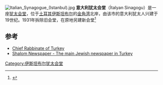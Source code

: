 [[File:Italian_Synagogue_(Istanbul).jpg|thumb]]
'''意大利犹太会堂'''（İtalyan Sinagogu）是一座[[犹太会堂|犹太会堂]]，位于[[土耳其|土耳其]][[伊斯坦布尔|伊斯坦布尔]]的[[金角湾|金角湾]]北岸，由该市的意大利犹太人兴建于19世纪。1931年拆除旧会堂，在原地另建新会堂<ref>{{cite web|url = http://www.musevicemaati.com/index.php?contentId=25|title = Chief Rabbinate of Turkey (Türkiye Hahambaşılığı)|accessdate = 22 April 2007|archive-url = https://www.webcitation.org/5reC5MYfF?url=http://www.musevicemaati.com/index.php?contentId=25|archive-date = 2010-08-01|dead-url = yes}}</ref>

==参考==
<references/>
*[https://web.archive.org/web/20070513104859/http://www.musevicemaati.com/ Chief Rabbinate of Turkey]
*[https://web.archive.org/web/20071017023123/http://www.salom.com.tr/Default.aspx Shalom Newspaper - The main Jewish newspaper in Turkey]

{{coord|41|01|32|N|28|58|21|E|region:TR_type:landmark_source:kolossus-svwiki|display=title}}
[[Category:伊斯坦布尔犹太会堂|Category:伊斯坦布尔犹太会堂]]